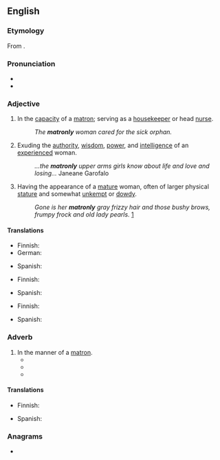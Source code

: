 ==English==
{{was wotd|2011|December|11}}

===Etymology===
From {{suffix|en|matron|ly}}.

===Pronunciation===
* {{IPA|/ˈmeɪtɹənli/|lang=en}}
* {{audio|en-au-matronly.ogg|Audio (AU)|lang=en}}

===Adjective===
{{en-adj}}

# In the [[capacity]] of a [[matron]]; serving as a [[housekeeper]] or head [[nurse]].
#: ''The '''matronly''' woman cared for the sick orphan.''
# Exuding the [[authority]], [[wisdom]], [[power]], and [[intelligence]] of an [[experienced]] woman.
#: ''...the '''matronly''' upper arms girls know about life and love and losing...'' Janeane Garofalo
# Having the appearance of a [[mature]] woman, often of larger physical [[stature]] and somewhat [[unkempt]] or [[dowdy]].
#: ''Gone is her '''matronly''' gray frizzy hair and those bushy brows, frumpy frock and old lady pearls.'' [https://web.archive.org/web/20090427074230/http://latimesblogs.latimes.com/thedishrag/2009/04/susan-boyle-gets-a-makeover-is-she-going-hollywood-already.html]

====Translations====
{{trans-top|in the capacity of a matron}}
* Finnish: {{t+|fi|äidillinen}}
* German: {{t|de|matronenhaft}}
{{trans-mid}}
* Spanish: {{t|es|matronal}}
{{trans-bottom}}

{{trans-top|exuding authority, wisdom, power, and intelligence of an experienced woman}}
* Finnish: {{t+|fi|äidillinen}}
{{trans-mid}}
* Spanish: {{t-needed|es}}
{{trans-bottom}}

{{trans-top|having the appearance of a mature woman}}
* Finnish: {{t+|fi|tätimäinen}}
{{trans-mid}}
* Spanish: {{t-needed|es}}
{{trans-bottom}}

===Adverb===
{{en-adv}}

# In the manner of a [[matron]].
#* {{quote-book|lang=en|passage=The mother dressed '''matronly''', in a bonnet and in black, always sat between her two big daughters, firm, directing, and repressed.
|title=Three Lives
|author=Gertrude Stein
|pageurl=http://books.google.ca/books?id=O2RiyQrWOv8C&pg=PA166&dq=%22dressed+matronly%22&hl=en&ei=Cm7lTsSXMYONigKZodG9Bg&sa=X&oi=book_result&ct=result&redir_esc=y#v=onepage&q=%22dressed%20matronly%22&f=false
|page=166
|year=1906}}
#* {{quote-book|lang=en|passage=She was the same height and weight as Mother and had the same hairdo and dressed '''matronly''' like her. It was scary. She looked so much like Mother.
|title=The golden mountain: beyond the American dream
|author=Irene Kai
|page=214
|pageurl=http://books.google.ca/books?id=R7BuwsC5at0C&pg=PA214&dq=%22dressed+matronly%22&hl=en&ei=Cm7lTsSXMYONigKZodG9Bg&sa=X&oi=book_result&ct=result&redir_esc=y#v=onepage&q=%22dressed%20matronly%22&f=false
|year=2004
|isbn=09744890-0-X}}
#* {{quote-book|lang=en|passage=“I had to dress '''matronly''' to get the position. I've had trouble with that before. I have actually been turned away for a position as stewardess because I was too pretty.”
|title=The One That Got Away
|page=106
|pageurl=http://books.google.ca/books?id=JO2cAymBdGsC&pg=PA106&dq=%22dress+matronly%22&hl=en&ei=eHHlTvq6DK2GiQKhqpC2Bg&sa=X&oi=book_result&ct=result&sqi=2&redir_esc=y#v=onepage&q=%22dress%20matronly%22&f=false
|author=Kellianne Sweeny
|date=2011-05-25
|isbn=978-1-4634-0906-7}}

====Translations====
{{trans-top|in the manner of a matron}}
* Finnish: {{t+|fi|äidillisesti}}
{{trans-mid}}
* Spanish: {{t|es|matronalmente}}
{{trans-bottom}}

===Anagrams===
* {{anagrams|en|a=almnorty|myrtanol}}
